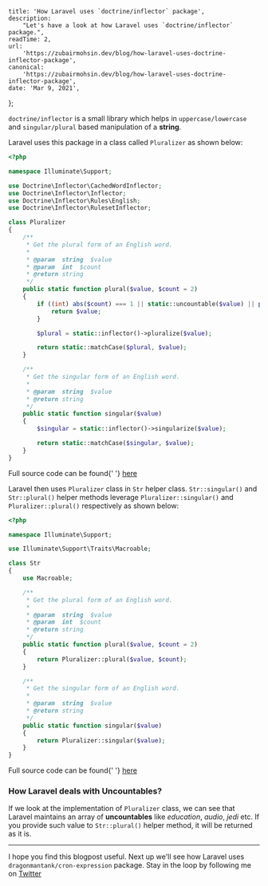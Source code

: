
    title: 'How Laravel uses `doctrine/inflector` package',
    description:
        "Let's have a look at how Laravel uses `doctrine/inflector` package.",
    readTime: 2,
    url:
        'https://zubairmohsin.dev/blog/how-laravel-uses-doctrine-inflector-package',
    canonical:
        'https://zubairmohsin.dev/blog/how-laravel-uses-doctrine-inflector-package',
    date: 'Mar 9, 2021',
};


`doctrine/inflector` is a small library which helps in `uppercase/lowercase` and `singular/plural` based manipulation of a **string**.

Laravel uses this package in a class called `Pluralizer` as shown below:

```php
<?php

namespace Illuminate\Support;

use Doctrine\Inflector\CachedWordInflector;
use Doctrine\Inflector\Inflector;
use Doctrine\Inflector\Rules\English;
use Doctrine\Inflector\RulesetInflector;

class Pluralizer
{
    /**
     * Get the plural form of an English word.
     *
     * @param  string  $value
     * @param  int  $count
     * @return string
     */
    public static function plural($value, $count = 2)
    {
        if ((int) abs($count) === 1 || static::uncountable($value) || preg_match('/^(.*)[A-Za-z0-9\x{0080}-\x{FFFF}]$/u', $value) == 0) {
            return $value;
        }

        $plural = static::inflector()->pluralize($value);

        return static::matchCase($plural, $value);
    }

    /**
     * Get the singular form of an English word.
     *
     * @param  string  $value
     * @return string
     */
    public static function singular($value)
    {
        $singular = static::inflector()->singularize($value);

        return static::matchCase($singular, $value);
    }
}
```

<p style={{ textAlign: 'center', fontSize: '0.75rem;' }}>
    Full source code can be found{' '}
    <a
        target="_blank"
        href="https://github.com/laravel/framework/blob/8.x/src/Illuminate/Support/Pluralizer.php"
    >
        here
    </a>
</p>

Laravel then uses `Pluralizer` class in `Str` helper class. `Str::singular()` and `Str::plural()` helper methods leverage `Pluralizer::singular()` and `Pluralizer::plural()` respectively as shown below:

```php
<?php

namespace Illuminate\Support;

use Illuminate\Support\Traits\Macroable;

class Str
{
    use Macroable;

    /**
     * Get the plural form of an English word.
     *
     * @param  string  $value
     * @param  int  $count
     * @return string
     */
    public static function plural($value, $count = 2)
    {
        return Pluralizer::plural($value, $count);
    }

    /**
     * Get the singular form of an English word.
     *
     * @param  string  $value
     * @return string
     */
    public static function singular($value)
    {
        return Pluralizer::singular($value);
    }
}
```

<p style={{ textAlign: 'center', fontSize: '0.75rem;' }}>
    Full source code can be found{' '}
    <a
        target="_blank"
        href="https://github.com/laravel/framework/blob/8.x/src/Illuminate/Support/Str.php"
    >
        here
    </a>
</p>

### How Laravel deals with Uncountables?

If we look at the implementation of `Pluralizer` class, we can see that Laravel maintains an array of **uncountables** like _education_, _audio_, _jedi_ etc. If you provide such value to `Str::plural()` helper method, it will be returned as it is.

---

I hope you find this blogpost useful. Next up we'll see how Laravel uses `dragonmantank/cron-expression` package. Stay in the loop by following me on [Twitter](https://twitter.com/Zubairmohsin33)
